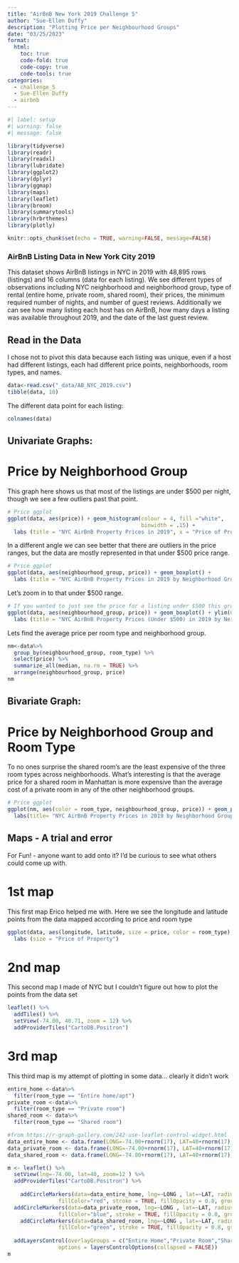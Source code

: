 ```yaml
---
title: "AirBnB New York 2019 Challenge 5"
author: "Sue-Ellen Duffy"
description: "Plotting Price per Neighbourhood Groups"
date: "03/25/2023"
format:
  html:
    toc: true
    code-fold: true
    code-copy: true
    code-tools: true
categories:
  - challenge_5
  - Sue-Ellen Duffy
  - airbnb
---
```


```r
#| label: setup
#| warning: false
#| message: false

library(tidyverse)
library(readr)
library(readxl)
library(lubridate)
library(ggplot2)
library(dplyr)
library(ggmap)
library(maps)
library(leaflet)
library(broom)
library(summarytools)
library(hrbrthemes)
library(plotly)

knitr::opts_chunk$set(echo = TRUE, warning=FALSE, message=FALSE)
```

### AirBnB Listing Data in New York City 2019

This dataset shows AirBnB listings in NYC in 2019 with 48,895 rows (listings) and 16 columns (data for each listing). We see different types of observations including NYC neighborhood and neighborhood group, type of rental (entire home, private room, shared room), their prices, the minimum required number of nights, and number of guest reviews. Additionally we can see how many listing each host has on AirBnB, how many days a listing was available throughout 2019, and the date of the last guest review.

## Read in the Data

I chose not to pivot this data because each listing was unique, even if a host had different listings, each had different price points, neighborhoods, room types, and names.
```r
data<-read.csv("_data/AB_NYC_2019.csv")
tibble(data, 10)

```
The different data point for each listing:
```r
colnames(data)
```

## Univariate Graphs:
# Price by Neighborhood Group
This graph here shows us that most of the listings are under $500 per night, though we see a few outliers past that point.
```r
# Price ggplot
ggplot(data, aes(price)) + geom_histogram(colour = 4, fill ="white",
                                          binwidth = .15) +
  labs (title = "NYC AirBnB Property Prices in 2019", x = "Price of Property", y = "Count of Properties")

```
In a different angle we can see better that there are outliers in the price ranges, but the data are mostly represented in that under $500 price range.
```r
# Price ggplot
ggplot(data, aes(neighbourhood_group, price)) + geom_boxplot() + 
  labs (title = "NYC AirBnB Property Prices in 2019 by Neighborhood Group", x = "Neighbourhood Group", y = "Price of Property") 

```
Let's zoom in to that under $500 range.
```r
# If you wanted to just see the price for a listing under $500 this graph is more useful
ggplot(data, aes(neighbourhood_group, price)) + geom_boxplot() + ylim(0, 500) + 
  labs (title = "NYC AirBnB Property Prices (Under $500) in 2019 by Neighborhood Group", x = "Neighbourhood Group", y = "Price of Property") 

```
Lets find the average price per room type and neighborhood group.

```r
nm<-data%>%
  group_by(neighbourhood_group, room_type) %>%
  select(price) %>%
  summarize_all(median, na.rm = TRUE) %>%
  arrange(neighbourhood_group, price)
nm

```
## Bivariate Graph: 
# Price by Neighborhood Group and Room Type
To no ones surprise the shared room's are the least expensive of the three room types across neighborhoods. What's interesting is that the average price for a shared room in Manhattan is more expensive than the average cost of a private room in any of the other neighborhood groups.

```r
# Price ggplot
ggplot(nm, aes(color = room_type, neighbourhood_group, price)) + geom_point() +
  labs(title= "NYC AirBnB Property Prices in 2019 by Neighborhood Group and Room Type", x = "Neighbourhood Group", y = "Price of Property")

```

## Maps - A trial and error

For Fun! - anyone want to add onto it? I'd be curious to see what others could come up with.

# 1st map
This first map Erico helped me with. Here we see the longitude and latitude points from the data mapped according to price and room type
```r
ggplot(data, aes(longitude, latitude, size = price, color = room_type), group = neighbourhood_group) + geom_point() +
  labs (size = "Price of Property")

```

# 2nd map
This second map I made of NYC but I couldn't figure out how to plot the points from the data set
```r

leaflet() %>%
  addTiles() %>%
  setView(-74.00, 40.71, zoom = 12) %>%
  addProviderTiles("CartoDB.Positron")
```


# 3rd map
This third map is my attempt of plotting in some data... clearly it didn't work
```r
entire_home <-data%>%
  filter(room_type == "Entire home/apt")
private_room <-data%>%
  filter(room_type == "Private room")
shared_room <- data%>%
  filter(room_type == "Shared room")
```

```r
#from https://r-graph-gallery.com/242-use-leaflet-control-widget.html
data_entire_home <- data.frame(LONG=-74.00+rnorm(17), LAT=40+rnorm(17), PLACE=paste(entire_home,seq(1,17)))
data_private_room <- data.frame(LONG=-74.00+rnorm(17), LAT=40+rnorm(17), PLACE=paste(private_room,seq(1,17)))
data_shared_room <- data.frame(LONG=-74.00+rnorm(17), LAT=40+rnorm(17), PLACE=paste(shared_room,seq(1,17)))

m <- leaflet() %>%
  setView(lng=-74.00, lat=40, zoom=12 ) %>%
  addProviderTiles("CartoDB.Positron") %>%
 
	addCircleMarkers(data=data_entire_home, lng=~LONG , lat=~LAT, radius=8 , color="black",
               	fillColor="red", stroke = TRUE, fillOpacity = 0.8, group="Red") %>%
  addCircleMarkers(data=data_private_room, lng=~LONG , lat=~LAT, radius=8 , color="black",
               	fillColor="blue", stroke = TRUE, fillOpacity = 0.8, group="Blue") %>%
    addCircleMarkers(data=data_shared_room, lng=~LONG , lat=~LAT, radius=8 , color="black",
               	fillColor="green", stroke = TRUE, fillOpacity = 0.8, group="Blue") %>%
 
  addLayersControl(overlayGroups = c("Entire Home","Private Room","Shared Room") , baseGroups = c("background 1","background 2"),
               	options = layersControlOptions(collapsed = FALSE))
m
```